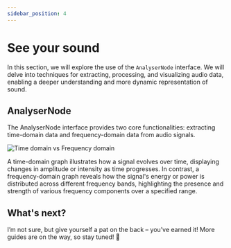 ```yaml
---
sidebar_position: 4
---
```



# See your sound

In this section, we will explore the use of the `AnalyserNode` interface.
We will delve into techniques for extracting, processing, and visualizing audio data, enabling a deeper understanding and more dynamic representation of sound.

## AnalyserNode

The AnalyserNode interface provides two core functionalities: extracting time-domain data and frequency-domain data from audio signals.

![Time domain vs Frequency domain](/img/time_domain_vs_frequency_domain.jpg)

A time-domain graph illustrates how a signal evolves over time, displaying changes in amplitude or intensity as time progresses.
In contrast, a frequency-domain graph reveals how the signal's energy or power is distributed across different frequency bands, highlighting the presence and strength of various frequency components over a specified range.

## What's next?

I’m not sure, but give yourself a pat on the back – you’ve earned it! More guides are on the way, so stay tuned! 🎼
